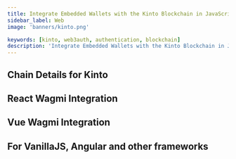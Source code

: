 ```yaml
---
title: Integrate Embedded Wallets with the Kinto Blockchain in JavaScript
sidebar_label: Web
image: 'banners/kinto.png'

keywords: [kinto, web3auth, authentication, blockchain]
description: 'Integrate Embedded Wallets with the Kinto Blockchain in JavaScript | Embedded Wallets'
---
```



<SEO
  title="Integrate Embedded Wallets with the Kinto Blockchain in JavaScript"
  description="Integrate Embedded Wallets with the Kinto Blockchain in JavaScript | Embedded Wallets"
  image="https://web3auth.io/docs/banners/kinto.png"
  slug="/embedded-wallets/connect-blockchain/evm/kinto/web"
/>

## Chain Details for Kinto

<ChainDetailsKinto />

## React Wagmi Integration

<ReactWagmiIntegration />

## Vue Wagmi Integration

<VueWagmiIntegration />

## For VanillaJS, Angular and other frameworks

<JsBlockchainMethods />
